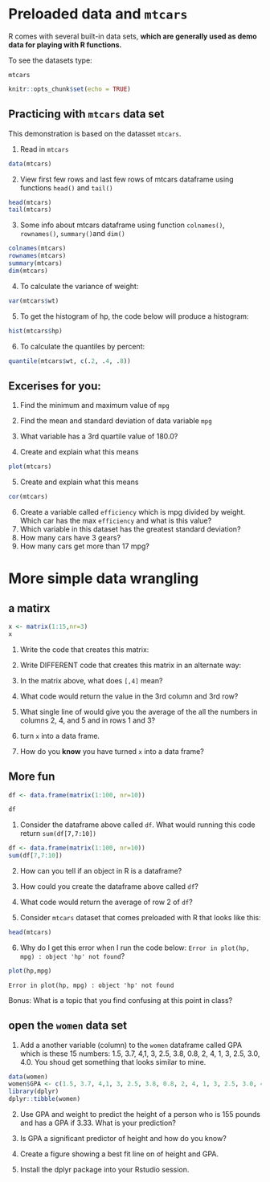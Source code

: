 # Preloaded data and `mtcars`

R comes with several built-in data sets, **which are generally used as demo data for playing with R functions.**

To see the datasets type:

`mtcars`


```r
knitr::opts_chunk$set(echo = TRUE)
```


## Practicing with `mtcars` data set

This demonstration is based on the datasset `mtcars`.

1. Read in `mtcars`
```r
data(mtcars)
```


2. View first few rows and last few rows of mtcars dataframe using functions `head()` and `tail()`
```r
head(mtcars)
tail(mtcars)
```



3. Some info about mtcars dataframe using function `colnames()`, `rownames()`, `summary()`and `dim()`
```r
colnames(mtcars)
rownames(mtcars)
summary(mtcars)
dim(mtcars)
```


4. To calculate the variance of weight:

```r
var(mtcars$wt)
```

5. To get the histogram of hp, the code below will produce a histogram:

```r
hist(mtcars$hp)
```

6. To calculate the quantiles by percent:

```r
quantile(mtcars$wt, c(.2, .4, .8))

```

## Excerises for you:

1. Find the minimum and maximum value of `mpg` 
2. Find the mean and standard deviation of data variable `mpg` 
3. What variable has a 3rd quartile value of 180.0? 

4. Create and explain what this means

```r
plot(mtcars)
```

5. Create and explain what this means

```r
cor(mtcars)
```

6. Create a variable called `efficiency` which is mpg divided by weight.  Which car has the max `efficiency` and what is this value?
7. Which variable in this dataset has the greatest standard deviation?
8. How many cars have 3 gears?
9. How many cars get more than 17 mpg?

# More simple data wrangling

## a matirx

```r
x <- matrix(1:15,nr=3)
x
```

1. Write the code that creates this matrix:

2. Write DIFFERENT code that creates this matrix in an alternate way:

3. In the matrix above, what does `[,4]` mean?

4. What code would return the value in the 3rd column and 3rd row?

5. What single line of would give you the average of the all the numbers in columns 2, 4, and 5 and in rows 1 and 3?

6. turn `x` into a data frame.  

7. How do you **know** you have turned `x` into a data frame?

## More fun

```r
df <- data.frame(matrix(1:100, nr=10))

```


```r
df
```

1.  Consider the dataframe above called `df`.  What would running this code return `sum(df[7,7:10])`

```r
df <- data.frame(matrix(1:100, nr=10))
sum(df[7,7:10])
```

2. How can you tell if an object in R is a dataframe?


3. How could you create the dataframe above called `df`?


4. What code would return the average of row 2 of `df`?


5. Consider `mtcars` dataset that comes preloaded with R that looks like this:
```r
head(mtcars)
```

6. Why do I get this error when I run the code below: `Error in plot(hp, mpg) : object 'hp' not found`?

```r
plot(hp,mpg)
```

`Error in plot(hp, mpg) : object 'hp' not found`

Bonus: What is a topic that you find confusing at this point in class? 

## open the `women` data set 
 
1. Add a another variable (column) to the `women` dataframe called GPA which is these 15 numbers: 1.5, 3.7, 4,1, 3, 2.5, 3.8, 0.8, 2, 4, 1, 3, 2.5, 3.0, 4.0.  You shoud get something that looks similar to mine.


```r
data(women)
women$GPA <- c(1.5, 3.7, 4,1, 3, 2.5, 3.8, 0.8, 2, 4, 1, 3, 2.5, 3.0, 4.0)
library(dplyr)
dplyr::tibble(women)
```

2. Use GPA and weight to predict the height of a person who is 155 pounds and has a GPA if 3.33. What is your prediction? 

3. Is GPA a significant predictor of height and how do you know? 

4. Create a figure showing a best fit line on of height and GPA.  

5. Install the dplyr package into your Rstudio session.
